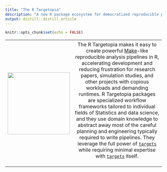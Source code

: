 ```yaml
---
title: "The R Targetopia"
description: "A new R package ecosystem for democratized reproducible pipelines at scale"
output: distill::distill_article
---
```


```r
knitr::opts_chunk$set(echo = FALSE)
```


<table>
<tr>
<th>
[<img src="./images/targetopia/logo.png" height="200px">](https://raw.githubusercontent.com/wlandau/targetopia/main/images/targetopia.png)
</th>
<th style="font-weight:normal;">
The R Targetopia makes it easy to create powerful [Make](https://www.gnu.org/software/make/)-like reproducible analysis pipelines in R, accelerating development and reducing frustration for research papers, simulation studies, and other projects with copious workloads and demanding runtimes. R Targetopia packages are specialized workflow frameworks tailored to individual fields of Statistics and data science, and they use domain knowledge to abstract away most of the careful planning and engineering typically required to write pipelines. They leverage the full power of [`targets`](https://github.com/wlandau/targets) while requiring minimal expertise with [`targets`](https://github.com/wlandau/targets) itself.
<br><br>
</th>
</tr>
</table>
